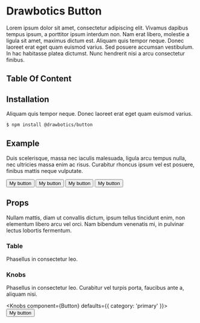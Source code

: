 


<Helmet>
  <title>Drawbotics Button</title>
  <link href="https://s3-eu-west-1.amazonaws.com/drawbotics-cdn/ittsu/dev/ittsu.styles.css" rel="stylesheet" />
</Helmet>


# Drawbotics Button


Lorem ipsum dolor sit amet, consectetur adipiscing elit. Vivamus dapibus tempus ipsum, a porttitor ipsum interdum non. Nam erat libero, molestie a ligula sit amet, maximus dictum est. Aliquam quis tempor neque. Donec laoreet erat eget quam euismod varius. Sed posuere accumsan vestibulum. In hac habitasse platea dictumst. Nunc hendrerit nisi a arcu consectetur finibus.


## Table Of Content

<Toc />

## Installation

Aliquam quis tempor neque. Donec laoreet erat eget quam euismod varius.

```bash
$ npm install @drawbotics/button
```


## Example

Duis scelerisque, massa nec iaculis malesuada, ligula arcu tempus nulla, nec ultricies massa enim ac risus. Curabitur rhoncus ipsum vel est posuere, finibus mattis neque vulputate.

<PlayGround>
  <Spacer>
    <Button category="primary">
      My button
    </Button>
    <Button category="danger" round>
      My button
    </Button>
    <Button category="success" variation="inversed">
      My button
    </Button>
    <Button category="warning" variation="inversed" round>
      My button
    </Button>
  </Spacer>
</PlayGround>

## Props

Nullam mattis, diam ut convallis dictum, ipsum tellus tincidunt enim, non elementum libero arcu vel orci. Nam bibendum venenatis mi, in pulvinar lectus lobortis fermentum.


### Table

Phasellus in consectetur leo.

<PropsTable component={Button} />


### Knobs

Phasellus in consectetur leo. Curabitur vel turpis porta, faucibus ante a, aliquam nisi.

<Knobs
  component={Button}
  defaults={{ category: 'primary' }}>
  <Button>
    My button
  </Button>
</Knobs>
